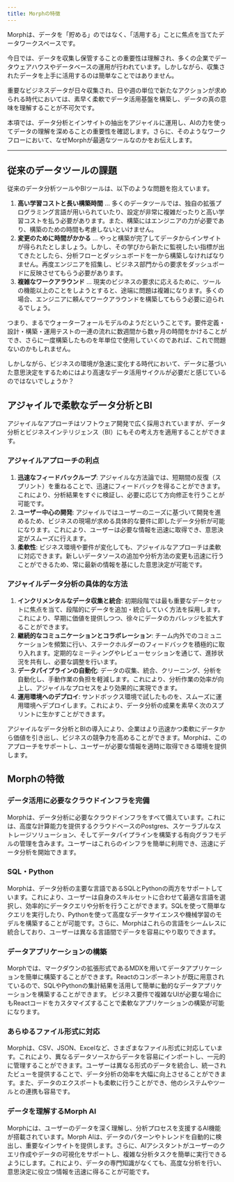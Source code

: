 ```yaml
---
title: Morphの特徴
---
```


Morphは、データを「貯める」のではなく、「活用する」ことに焦点を当てたデータワークスペースです。

今日では、データを収集し保管することの重要性は理解され、多くの企業でデータウェアハウスやデータベースの運用が行われています。しかしながら、収集されたデータを上手に活用するのは簡単なことではありません。

重要なビジネスデータが日々収集され、日や週の単位で新たなアクションが求められる時代においては、素早く柔軟でデータ活用基盤を構築し、データの真の意味を理解することが不可欠です。

本項では、データ分析とインサイトの抽出をアジャイルに運用し、AIの力を使ってデータの理解を深めることの重要性を確認します。さらに、そのようなワークフローにおいて、なぜMorphが最適なツールなのかをお伝えします。

---

## 従来のデータツールの課題

従来のデータ分析ツールやBIツールは、以下のような問題を抱えています。

1. **高い学習コストと長い構築時間** … 多くのデータツールでは、独自の拡張プログラミング言語が用いられていたり、設定が非常に複雑だったりと高い学習コストを払う必要があります。また、構築にはエンジニアの力が必要であり、構築のための時間も考慮しないといけません。
2. **変更のために時間がかかる** … やっと構築が完了してデータからインサイトが得られたとしましょう。しかし、その学びから新たに監視したい指標が出てきたとしたら、分析フローとダッシュボードを一から構築しなければなりません。再度エンジニアを招集し、ビジネス部門からの要求をダッシュボードに反映させてもらう必要があります。
3. **複雑なワークアラウンド** … 現実のビジネスの要求に応えるために、ツールの機能以上のことをしようとすると、途端に問題は複雑になります。多くの場合、エンジニアに頼んでワークアラウンドを構築してもらう必要に迫られるでしょう。

つまり、まるでウォーターフォールモデルのようだということです。要件定義・設計・構築・運用テストの一連の流れに数週間から数ヶ月の時間をかけることができ、さらに一度構築したものを年単位で使用していくのであれば、これで問題ないのかもしれません。

しかしながら、ビジネスの環境が急速に変化する時代において、データに基づいた意思決定をするためにはより高速なデータ活用サイクルが必要だと感じているのではないでしょうか？

## アジャイルで柔軟なデータ分析とBI

アジャイルなアプローチはソフトウェア開発で広く採用されていますが、データ分析とビジネスインテリジェンス（BI）にもその考え方を適用することができます。

### アジャイルアプローチの利点

1. **迅速なフィードバックループ**: アジャイルな方法論では、短期間の反復（スプリント）を重ねることで、迅速にフィードバックを得ることができます。これにより、分析結果をすぐに検証し、必要に応じて方向修正を行うことが可能です。
2. **ユーザー中心の開発**: アジャイルではユーザーのニーズに基づいて開発を進めるため、ビジネスの現場が求める具体的な要件に即したデータ分析が可能になります。これにより、ユーザーは必要な情報を迅速に取得でき、意思決定がスムーズに行えます。
3. **柔軟性**: ビジネス環境や要件が変化しても、アジャイルなアプローチは柔軟に対応できます。新しいデータソースの追加や分析方法の変更も迅速に行うことができるため、常に最新の情報を基にした意思決定が可能です。

### アジャイルデータ分析の具体的な方法

1. **インクリメンタルなデータ収集と統合**: 初期段階では最も重要なデータセットに焦点を当て、段階的にデータを追加・統合していく方法を採用します。これにより、早期に価値を提供しつつ、徐々にデータのカバレッジを拡大することができます。
2. **継続的なコミュニケーションとコラボレーション**: チーム内外でのコミュニケーションを頻繁に行い、ステークホルダーのフィードバックを積極的に取り入れます。定期的なミーティングやレビューセッションを通じて、進捗状況を共有し、必要な調整を行います。
3. **データパイプラインの自動化**: データの収集、統合、クリーニング、分析を自動化し、手動作業の負担を軽減します。これにより、分析作業の効率が向上し、アジャイルなプロセスをより効果的に実現できます。
4. **運用環境へのデプロイ**: サンドボックス環境で試したものを、スムーズに運用環境へデプロイします。これにより、データ分析の成果を素早く次のスプリントに生かすことができます。

アジャイルなデータ分析とBIの導入により、企業はより迅速かつ柔軟にデータから価値を引き出し、ビジネスの競争力を高めることができます。Morphは、このアプローチをサポートし、ユーザーが必要な情報を適時に取得できる環境を提供します。

## Morphの特徴

### データ活用に必要なクラウドインフラを完備

Morphは、データ分析に必要なクラウドインフラをすべて備えています。これには、高度な計算能力を提供するクラウドベースのPostgres、スケーラブルなストレージソリューション、そしてデータパイプラインを構築する有向グラフモデルの管理を含みます。ユーザーはこれらのインフラを簡単に利用でき、迅速にデータ分析を開始できます。

### SQL・Python

Morphは、データ分析の主要な言語であるSQLとPythonの両方をサポートしています。これにより、ユーザーは自身のスキルセットに合わせて最適な言語を選択し、効率的にデータクエリや分析を行うことができます。SQLを使って簡単なクエリを実行したり、Pythonを使って高度なデータサイエンスや機械学習のモデルを構築することが可能です。さらに、Morphはこれらの言語をシームレスに統合しており、ユーザーは異なる言語間でデータを容易にやり取りできます。

### データアプリケーションの構築

Morphでは、マークダウンの拡張形式であるMDXを用いてデータアプリケーションを簡単に構築することができます。Reactのコンポーネントが既に用意されているので、SQLやPythonの集計結果を活用して簡単に動的なデータアプリケーションを構築することができます。
ビジネス要件で複雑なUIが必要な場合にもReactコードをカスタマイズすることで柔軟なアプリケーションの構築が可能になります。

### あらゆるファイル形式に対応

Morphは、CSV、JSON、Excelなど、さまざまなファイル形式に対応しています。これにより、異なるデータソースからデータを容易にインポートし、一元的に管理することができます。ユーザーは異なる形式のデータを統合し、統一されたビューを提供することで、データ分析の効率を大幅に向上させることができます。また、データのエクスポートも柔軟に行うことができ、他のシステムやツールとの連携も容易です。

### データを理解するMorph AI

Morphには、ユーザーのデータを深く理解し、分析プロセスを支援するAI機能が搭載されています。Morph AIは、データのパターンやトレンドを自動的に検出し、重要なインサイトを提供します。さらに、AIアシスタントがユーザーのクエリ作成やデータの可視化をサポートし、複雑な分析タスクを簡単に実行できるようにします。これにより、データの専門知識がなくても、高度な分析を行い、意思決定に役立つ情報を迅速に得ることが可能です。